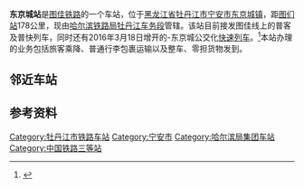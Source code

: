 {{About|牡丹江的一个铁路车站|日本东京的中央车站|東京站|韩国首尔曾经名为“东京城”的车站|清凉里站}}
{{Infobox China railway station
|车站名称 = 东京城站
|图片 = File:东京城站.jpg
|图片介绍 = 
|其他名称 = 
|车站拼音 = Dongjingcheng
|英文名称 = Dongjingcheng Railway Station
|车站代码 = 62564<ref>{{cite book|title=中华人民共和国铁路车站代码（GB/T 10302-2010）|publisher=中国标准出版社|year=2010|isbn=155066140495|ignore-isbn-error=true|pages=9}}</ref>
|电报码 = DJB<ref>{{cite book|author=铁道部电子计算技术中心, 铁道部运输局|title=铁路车站站名代码表：TMIS使用|publisher=中国铁道出版社|location=北京|year=1998|isbn=9787113030995|pages=158}}</ref>
|拼音码 = DJC
|车站类型 = 
|技术性质 = 中间站
|业务性质 = 客、货运站
|始建时间 = 
|开通运营 = 
|车站位置 = {{PRC}}[[黑龙江省|黑龙江省]][[牡丹江市|牡丹江市]][[宁安市|宁安市]][[东京城镇|东京城镇]]
|坐标 = {{coord|44.11811510426599|N|129.2251845904732|E|format=dms|display=inline,title}}
|归属 = [[哈尔滨铁路局|哈尔滨铁路局]][[牡丹江车务段|牡丹江车务段]]
|线路 = [[图佳铁路|图佳铁路]]
|车站等级 = [[三等站_(中国大陆)|三等站]]
|使用状态 = 使用中
|股道数目 = 
|正线 = 
|到发线 = 
|其它线 = 
|月台数目 = 
|侧式站台 = 
|岛式站台 = 
|站台面 = 
|网站 = 
|站线配置图 = 
}}
'''东京城站'''是[[图佳铁路|图佳铁路]]的一个车站，位于[[黑龙江省|黑龙江省]][[牡丹江市|牡丹江市]][[宁安市|宁安市]][[东京城镇|东京城镇]]，距[[图们站|图们站]]178公里，现由[[哈尔滨铁路局|哈尔滨铁路局]][[牡丹江车务段|牡丹江车务段]]管辖。该站目前接发图佳线上的普客及普快列车，同时还有2016年3月18日增开的{{站|牡丹江}}-东京城公交化[[快速列车_(中国)|快速列车]]。<ref>{{cite news|author=孙英鑫|url=http://heilongjiang.dbw.cn/system/2016/03/19/057143184.shtml|title=牡丹江至东京城开行9对城际间“公交化”列车 单程最快 1小时|publisher=东北网|date=2016-03-19|accessdate=2016-05-06|archive-date=2016-06-10|archive-url=https://web.archive.org/web/20160610105855/http://heilongjiang.dbw.cn/system/2016/03/19/057143184.shtml|dead-url=no}}</ref>本站办理的业务包括旅客乘降、普通行李包裹运输以及整车、零担货物发到。

== 邻近车站 ==
{{start rail box|[[File:China_Railways.svg|16px]] [[中国铁路|中国铁路]]}}
{{s-inop|[[马莲河站|马莲河站]]|{{站|图们}}方向}}
{{s-line|[[图佳铁路|图佳铁路]]<br />← 11km 东京城站 14km →}}
{{s-inop|[[石头站|石头站]]|{{站|佳木斯}}方向}}
{{end box}}

== 参考资料 ==
{{reflist}}

{{图佳铁路}}
[[Category:牡丹江市铁路车站|Category:牡丹江市铁路车站]]
[[Category:宁安市|Category:宁安市]]
[[Category:哈尔滨局集团车站|Category:哈尔滨局集团车站]]
[[Category:中国铁路三等站|Category:中国铁路三等站]]